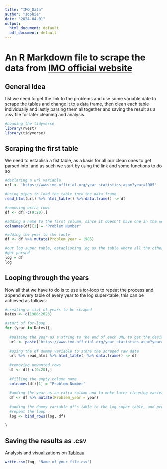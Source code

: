```yaml
---
title: "IMO_Data"
author: "sophie"
date: "2024-04-01"
output:
  html_document: default
  pdf_document: default
---
```

# An R Markdown file to scrape the data from [IMO official website](https://www.imo-official.org/)
## General Idea

fist we need to get the link to the problems and use some variable date to scrape
the tables and change it to a data frame, then clean each table individually and lastly
parsing them all together and saving the result as a .csv file for later cleaning
and analysis.

```r
#Loading the tidyverse
library(rvest)
library(tidyverse)
```

## Scraping the first table

We need to establish a fist table, as a basis for all our clean ones to get parsed into.
and as such we start by using the link and some functions to do so

```r
#declaring a url variable
url <- 'https://www.imo-official.org/year_statistics.aspx?year=1985'

#using pipes to load the table into the data frame
read_html(url) %>% html_table() %>% data.frame() -> df

#removing extra rows
df <- df[-c(9:20),]

#adding a name to the first column, since it doesn't have one in the webpage
colnames(df)[1] = "Problem Number"

#adding the year to the table
df <- df %>% mutate(Problem_year = 1985)

#our log super table, establishing log as the table where all the other tables will
#get parsed
log = df
log
```

## Looping through the years

Now all that we have to do is to use a for-loop to repeat the process and append
every table of every year to the log super-table, this can be achieved as follows:

```r
#creating a list of years to be scraped 
Dates <- c(1986:2023)

#start of for-loop
for (year in Dates){
  
  #pasting the year as a string to the end of each URL to get the desired webpage
  url <- paste('https://www.imo-official.org/year_statistics.aspx?year=',toString(year),sep ="")
  
  #using the df dummy variable to store the scraped raw data
  url %>% read_html %>% html_table() %>% data.frame() -> df
  
  #removing unwanted rows
  df <- df[-c(9:20),]
  
  #filling the empty column name
  colnames(df)[1] = "Problem Number"
  
  #adding the year as an extra column and to make later cleaning easier
  df <- df %>% mutate(Problem_year = year)
  
  #adding the dummy variable df's table to the log super-table, and preparing to
  #repeat the loop
  log <- bind_rows(log, df)

}
```

## Saving the results as .csv

Analysis and visualizations on [Tableau](https://public.tableau.com/views/InternationalMathematicalOlympiadDataCategoryandDifficulty/Dashboard1?:language=en-GB&:sid=&:display_count=n&:origin=viz_share_link)

```r
write.csv(log, "Name_of_your_file.csv")
```
